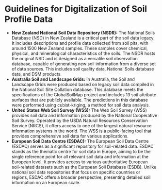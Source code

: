 # Guidelines for Digitalization of Soil Profile Data {#guidelines_1}


* **New Zealand National Soil Data Repository (NSDR):**
The National Soils Database (NSD) in New Zealand is a critical part of the soil data legacy. It includes descriptions and profile data collected from soil pits, with around 1500 New Zealand samples. These samples cover chemical, physical, and mineralogical characteristics of the soils. The NSDR hosts the original NSD and is designed as a versatile soil observation database, capable of generating new soil information from a diverse set of data sources. This includes soil quality data, National Soils database data, and DSM products.
* **Australia Soil and Landscape Grids:**
In Australia, the Soil and Landscape Grids were produced based on legacy soil data compiled in the National Soil Site Collation database. This database meets the specifications of the GlobalSoilMap project and includes 13 soil attribute surfaces that are publicly available. The predictions in this database were performed using cubist-kriging, a method for soil data analysis​​.
* **United States Web Soil Survey (WSS):**
The Web Soil Survey (WSS) provides soil data and information produced by the National Cooperative Soil Survey. Operated by the USDA Natural Resources Conservation Service (NRCS), it offers access to one of the largest natural resource information systems in the world. The WSS is a public-facing tool that provides comprehensive soil data for various applications​​.
* **European Soil Data Centre (ESDAC):**
The European Soil Data Centre (ESDAC) serves as a significant repository for soil-related data. ESDAC stands as the thematic centre for soil data in Europe, aiming to be the single reference point for all relevant soil data and information at the European level. It provides access to various authoritative European soil-related datasets such as the European Soil Database (ESDB). Unlike national soil data repositories that focus on specific countries or regions, ESDAC offers a broader perspective, presenting detailed soil information on an European scale.
